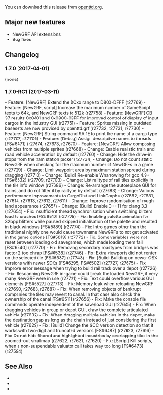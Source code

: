 {{en/-}}
{{en/Archive/OpenTTD/Navigation}}

{{en/Archive/OpenTTD/NaviPrevNext|prev=en/Archive/OpenTTD/OpenTTD 1.6.1|next=en/Roadmap 1.8|date=2017-04-01}}

You can download this release from [http://www.openttd.org/en/download-stable/1.7.0 openttd.org].

==Major new features==
* NewGRF API extensions
* Bug fixes

==Changelog==
=== 1.7.0 (2017-04-01) ===
(none)


=== 1.7.0-RC1 (2017-03-11) ===
- Feature: [NewGRF] Extend the DCxx range to D800-DFFF (r27769)
- Feature: [NewGRF, script] Increase the maximum number of GameScript texts to 64k, and NewGRF texts to 512k (r27758)
- Feature: [NewGRF] CB 37 results 0x0401 and 0x0800-0BFF for improved control of display of input cargos in the industry GUI (r27751)
- Feature: Sprites missing in outdated basesets are now provided by openttd.grf (r27732, r27731, r27730)
- Feature: [NewGRF] String command 9A 1E to print the name of a cargo type (r27707, r27706)
- Feature: [Debug] Assign descriptive names to threads [FS#6471] (r27674, r27673, r27670)
- Feature: [NewGRF] Allow composing vehicles from multiple sprites (r27668)
- Change: Enable realistic train and road vehicle acceleration by default (r27760)
- Change: Hide the drive-in stops from the tram station picker (r27734)
- Change: Do not count static NewGRF when checking for the maximum number of NewGRFs in a game (r27729)
- Change: Limit waypoint area by maximum station spread during dragging (r27710)
- Change: [Build] Re-enable Wnarrowing for gcc 4.9+ [FS#6532] (r27709, r27703)
- Change: List railtype of rail tiles explicitly in the tile info window (r27686)
- Change: Re-arrange the autoreplace GUI for trains, and do not filter it by railtype by default (r27683)
- Change: Various performance improvements to CargoDist and LinkGraphs (r27682, r27681, r27614, r27613, r27612, r27611)
- Change: Improve randomisation of rough land appearance (r27657)
- Change: [Build] Enable C++11 for clang 3.3 (r27654)
- Fix: Insufficient thread synchronisation when switching blitters lead to crashes [FS#6510] (r27775)
- Fix: Enabling palette animation for 32bpp blitters while paused skipped initialisation of the palette and resulted in black windows [FS#5889] (r27774)
- Fix: Intro games other than the traditional nightly one would cause townname NewGRFs to not get activated in the game options [FS#5819] (r27772)
- Fix: Some variables were not reset between loading old savegames, which made loading them fail [FS#6540] (r27770)
- Fix: Removing secondary roadtypes from bridges was factor 2 too cheap [FS#6538] (r27746)
- Fix: Extra viewports did not center on the selected tile [FS#6537] (r27743)
- Fix: [Build] Building on newer OSX versions with newer SDKs [FS#6295, FS#6502] (r27727, r27675)
- Fix: Improve error message when trying to build rail track over a depot  (r27726)
- Fix: Rescanning NewGRF in-game could break the loaded NewGRF, if very many NewGRF were in use (r27721)
- Fix: Text could overflow various GUI elements [FS#6527] (r27713)
- Fix: Memory leak when reloading NewGRF (r27690, r27688, r27687)
- Fix: When removing objects of bankrupt companies the tiles may revert to canal. In that case also check the ownership of the canal [FS#6511] (r27656)
- Fix: Make the console file commands operate independent of the save/load GUI (r27645)
- Fix: When dragging vehicles in group or depot GUI, draw the complete articulated vehicle (r27632)
- Fix: When dragging multiple vehicles in the depot, make the destination gap as long as the chain instead of just considering the first vehicle (r27629)
- Fix: [Build] Change the GCC version detection so that it works with two-digit and truncated versions [FS#6487] (r27623, r27616)
- Fix: Do not hide filtered and highlighted industries by overlapping tiles in the zoomed-out smallmap (r27622, r27621, r27620)
- Fix: [Script] Kill scripts, when a non-suspendable valuator call takes way too long [FS#6473] (r27594)

==See Also==
* {{en/Forum|topic=74876|Forum topic for 1.6.1}}
* {{en/OTTDNewsArticle|229|The 1.7.0 news article}}
* {{en/OTTDNewsArticle|228|The 1.7.0-RC1 news article}}